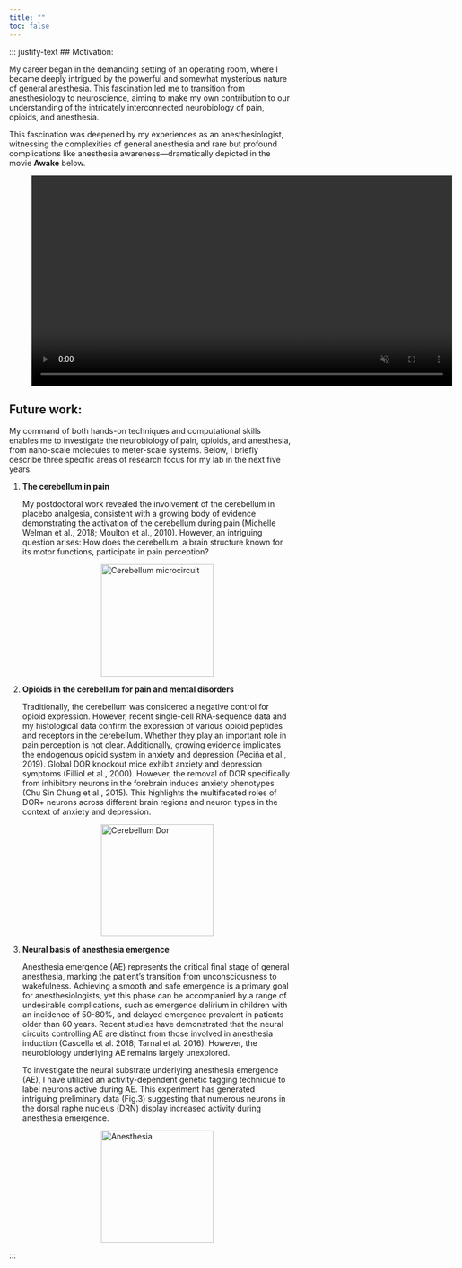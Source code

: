 ```yaml
---
title: ""
toc: false
---
```


<style>
  footer {
    position: fixed;
    bottom: -50px;
    left: 0;
    width: 100%; /* Ensure the footer spans the entire page */
    background-color: black;
    text-align: left;
    padding: 10px 0;
    color: white;
    font-size: 14px;
    border-top: 1px solid rgba(0, 0, 0, 0.1);
    transition: transform 0.5s ease-in-out;
  }

  body {
    margin: 0; /* Remove any default margin that might interfere */
  }

  footer.show {
    transform: translateY(-50px); /* Bring footer into view */
  }
</style>
<script>
  document.addEventListener("scroll", function () {
    const footer = document.querySelector("footer");
    const scrollHeight = document.documentElement.scrollHeight;
    const scrollPosition = window.innerHeight + window.scrollY;

    // Check if the user has scrolled to the bottom
    if (scrollPosition >= scrollHeight) {
      footer.classList.add("show");
    } else {
      footer.classList.remove("show");
    }
  });
</script>

<footer>Chen Lab \| Westlake © 2024</footer>

::: justify-text
## Motivation:

My career began in the demanding setting of an operating room, where I became deeply intrigued by the powerful and somewhat mysterious nature of general anesthesia. This fascination led me to transition from anesthesiology to neuroscience, aiming to make my own contribution to our understanding of the intricately interconnected neurobiology of pain, opioids, and anesthesia.

This fascination was deepened by my experiences as an anesthesiologist, witnessing the complexities of general anesthesia and rare but profound complications like anesthesia awareness—dramatically depicted in the movie **Awake** below. 

<figure style="text-align: left;">

<video controls autoplay muted loop style="width: 750px; height: auto;">

<source src="videos/Anesthesia awakness.mp4" type="video/mp4">

Your browser does not support the video tag. Try downloading it instead: <a href="videos/combined_video_D6.mp4">Download the video</a>. </video>

</figure>

## Future work:

My command of both hands-on techniques and computational skills enables me to investigate the neurobiology of pain, opioids, and anesthesia, from nano-scale molecules to meter-scale systems. Below, I briefly describe three specific areas of research focus for my lab in the next five years.

<ol>

<li>

<strong>The cerebellum in pain</strong>

<p>My postdoctoral work revealed the involvement of the cerebellum in placebo analgesia, consistent with a growing body of evidence demonstrating the activation of the cerebellum during pain (Michelle Welman et al., 2018; Moulton et al., 2010). However, an intriguing question arises: How does the cerebellum, a brain structure known for its motor functions, participate in pain perception?</p>

<img src="images/cb_microcircuit.png" alt="Cerebellum microcircuit" width="200" style="display: block; margin: auto;"/>

</li>

<li>

<strong>Opioids in the cerebellum for pain and mental disorders</strong>

<p>
Traditionally, the cerebellum was considered a negative control for opioid expression. However, recent single-cell RNA-sequence data and my histological data confirm the expression of various opioid peptides and receptors in the cerebellum. Whether they play an important role in pain perception is not clear. Additionally, growing evidence implicates the endogenous opioid system in anxiety and depression (Peciña et al., 2019). Global DOR knockout mice exhibit anxiety and depression symptoms (Filliol et al., 2000). However, the removal of DOR specifically from inhibitory neurons in the forebrain induces anxiety phenotypes (Chu Sin Chung et al., 2015). This highlights the multifaceted roles of DOR+ neurons across different brain regions and neuron types in the context of anxiety and depression.
</p>

<img src="images/Dor_dcb.png" alt="Cerebellum Dor" width="200" style="display: block; margin: auto;"/>

</li>

<li>

<strong>Neural basis of anesthesia emergence</strong>

<p>

Anesthesia emergence (AE) represents the critical final stage of general anesthesia, marking the patient's transition from unconsciousness to wakefulness. Achieving a smooth and safe emergence is a primary goal for anesthesiologists, yet this phase can be accompanied by a range of undesirable complications, such as emergence delirium in children with an incidence of 50-80%, and delayed emergence prevalent in patients older than 60 years. Recent studies have demonstrated that the neural circuits controlling AE are distinct from those involved in anesthesia induction (Cascella et al. 2018; Tarnal et al. 2016). However, the neurobiology underlying AE remains largely unexplored.

To investigate the neural substrate underlying anesthesia emergence (AE), I have utilized an activity-dependent genetic tagging technique to label neurons active during AE. This experiment has generated intriguing preliminary data (Fig.3) suggesting that numerous neurons in the dorsal raphe nucleus (DRN) display increased activity during anesthesia emergence.

</p>

<img src="images/Anesthesia.png" alt="Anesthesia" width="200" style="display: block; margin: auto;"/>

</li>

</ol>
:::
